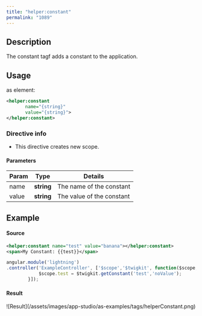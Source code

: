 ```yaml
---
title: "helper:constant"
permalink: "1089"
---
```


## Description

The constant tagf adds a constant to the application.

## Usage

as element:

```xml
<helper:constant
       name="{string}"
       value="{string}">
</helper:constant>
```

### Directive info

* This directive creates new scope.

#### Parameters

| Param | Type | Details |
| --- | --- | --- |
| name | **string** | The name of the constant |
| value | **string** | The value of the constant |

## Example

#### Source

```xml
<helper:constant name="test" value="banana"></helper:constant>
<span>My Constant: {{test}}</span>
```

```js
angular.module('lightning')
.controller('ExampleController', ['$scope','$twigkit', function($scope,$twigkit) {
            $scope.test = $twigkit.getConstant('test','noValue');
        }]);
```

#### Result

<Frame>![Result](/assets/images/app-studio/as-examples/tags/helperConstant.png)</Frame>